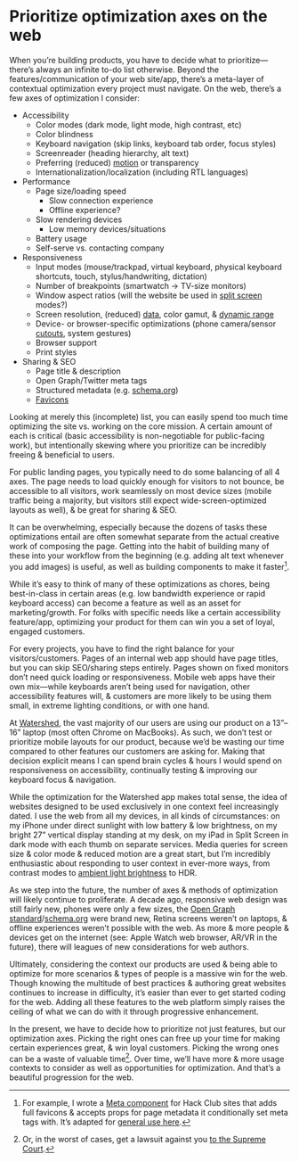 # Prioritize optimization axes on the web

When you’re building products, you have to decide what to prioritize—there’s always an infinite to-do list otherwise. Beyond the features/communication of your web site/app, there’s a meta-layer of contextual optimization every project must navigate. On the web, there’s a few axes of optimization I consider:

- Accessibility
   - Color modes (dark mode, light mode, high contrast, etc)
   - Color blindness
   - Keyboard navigation (skip links, keyboard tab order, focus styles)
   - Screenreader (heading hierarchy, alt text)
   - Preferring (reduced) [motion](https://www.joshwcomeau.com/react/prefers-reduced-motion/) or transparency
   - Internationalization/localization (including RTL languages)
- Performance
   - Page size/loading speed
      - Slow connection experience
      - Offline experience?
   - Slow rendering devices
      - Low memory devices/situations
   - Battery usage
   - Self-serve vs. contacting company
- Responsiveness
   - Input modes (mouse/trackpad, virtual keyboard, physical keyboard shortcuts, touch, stylus/handwriting, dictation)
   - Number of breakpoints (smartwatch → TV-size monitors)
   - Window aspect ratios (will the website be used in [split screen](https://twitter.com/viticci/status/1427596399554801669?s=21) modes?)
   - Screen resolution, (reduced) [data](https://polypane.app/blog/the-complete-guide-to-css-media-queries/#upcoming-media-query-features), color gamut, & [dynamic range](https://www.w3.org/TR/mediaqueries-5/#dynamic-range)
   - Device- or browser-specific optimizations (phone camera/sensor [cutouts](https://webkit.org/blog/7929/designing-websites-for-iphone-x/), system gestures)
   - Browser support
   - Print styles
- Sharing & SEO
   - Page title & description
   - Open Graph/Twitter meta tags
   - Structured metadata (e.g. [schema.org](https://schema.org))
   - [Favicons](https://css-tricks.com/how-to-favicon-in-2021/)

Looking at merely this (incomplete) list, you can easily spend too much time optimizing the site vs. working on the core mission. A certain amount of each is critical (basic accessibility is non-negotiable for public-facing work), but intentionally skewing where you prioritize can be incredibly freeing & beneficial to users.

For public landing pages, you typically need to do some balancing of all 4 axes. The page needs to load quickly enough for visitors to not bounce, be accessible to all visitors, work seamlessly on most device sizes (mobile traffic being a majority, but visitors still expect wide-screen-optimized layouts as well), & be great for sharing & SEO.

It can be overwhelming, especially because the dozens of tasks these optimizations entail are often somewhat separate from the actual creative work of composing the page. Getting into the habit of building many of these into your workflow from the beginning (e.g. adding alt text whenever you add images) is useful, as well as building components to make it faster[^1].

[^1]: For example, I wrote a [Meta component](https://github.com/hackclub/theme/tree/main/packages/meta) for Hack Club sites that adds full favicons & accepts props for page metadata it conditionally set meta tags with. It’s adapted for [general use here](https://github.com/lachlanjc/next-theme-starter#meta-tags).

While it’s easy to think of many of these optimizations as chores, being best-in-class in certain areas (e.g. low bandwidth experience or rapid keyboard access) can become a feature as well as an asset for marketing/growth. For folks with specific needs like a certain accessibility feature/app, optimizing your product for them can win you a set of loyal, engaged customers.

For every projects, you have to find the right balance for your visitors/customers. Pages of an internal web app should have page titles, but you can skip SEO/sharing steps entirely. Pages shown on fixed monitors don’t need quick loading or responsiveness. Mobile web apps have their own mix—while keyboards aren’t being used for navigation, other accessibility features will, & customers are more likely to be using them small, in extreme lighting conditions, or with one hand.

At [Watershed](https://watershedclimate.com), the vast majority of our users are using our product on a 13”–16” laptop (most often Chrome on MacBooks). As such, we don’t test or prioritize mobile layouts for our product, because we’d be wasting our time compared to other features our customers are asking for. Making that decision explicit means I can spend brain cycles & hours I would spend on responsiveness on accessibility, continually testing & improving our keyboard focus & navigation.

While the optimization for the Watershed app makes total sense, the idea of websites designed to be used exclusively in one context feel increasingly dated. I use the web from all my devices, in all kinds of circumstances: on my iPhone under direct sunlight with low battery & low brightness, on my bright 27” vertical display standing at my desk, on my iPad in Split Screen in dark mode with each thumb on separate services. Media queries for screen size & color mode & reduced motion are a great start, but I’m incredibly enthusiastic about responding to user context in ever-more ways, from contrast modes to [ambient light brightness](https://twitter.com/stammy/status/1366778068925353987?s=21) to HDR.

As we step into the future, the number of axes & methods of optimization will likely continue to proliferate. A decade ago, responsive web design was still fairly new, phones were only a few sizes, the [Open Graph standard](https://ogp.me)/[schema.org](https://schema.org) were brand new, Retina screens weren’t on laptops, & offline experiences weren’t possible with the web. As more & more people & devices get on the internet (see: Apple Watch web browser, AR/VR in the future), there will leagues of new considerations for web authors.

Ultimately, considering the context our products are used & being able to optimize for more scenarios & types of people is a massive win for the web. Though knowing the multitude of best practices & authoring great websites continues to increase in difficulty, it’s easier than ever to get started coding for the web. Adding all these features to the web platform simply raises the ceiling of what we can do with it through progressive enhancement.

In the present, we have to decide how to prioritize not just features, but our optimization axes. Picking the right ones can free up your time for making certain experiences great, & win loyal customers. Picking the wrong ones can be a waste of valuable time[^2]. Over time, we’ll have more & more usage contexts to consider as well as opportunities for optimization. And that’s a beautiful progression for the web.

[^2]: Or, in the worst of cases, get a lawsuit against you [to the Supreme Court](https://www.cnbc.com/2019/10/07/dominos-supreme-court.html).

